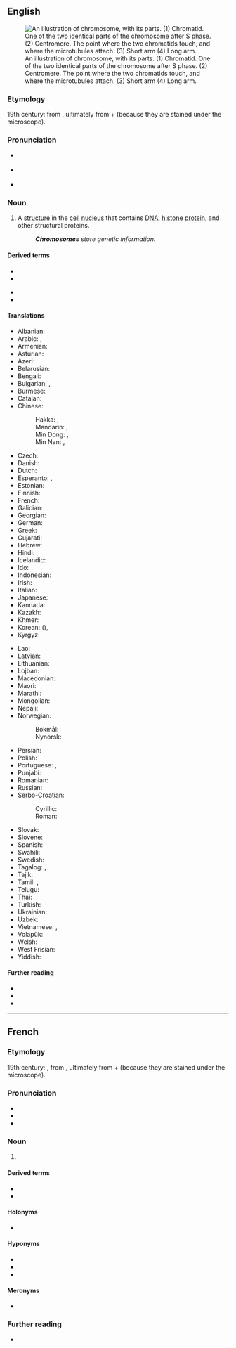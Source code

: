 ==English==
{{wikipedia}}
[[Image:Chromosome-upright.png|thumb|An illustration of chromosome, with its parts. (1) Chromatid. One of the two identical parts of the chromosome after S phase. (2) Centromere. The point where the two chromatids touch, and where the microtubules attach. (3) Short arm (4) Long arm.]]

===Etymology===
19th century: from {{etyl|de|en}} {{m|de|Chromosom}}, ultimately from {{etyl|grc|en}} {{m|grc|χρῶμα||colour}} + {{m|grc|σῶμα||body}} (because they are stained under the microscope).

===Pronunciation===
* {{a|UK}} {{IPA|/ˈkɹəʊ.məˌsəʊm/|lang=en}}
* {{a|US}} {{IPA|/ˈkɹoʊməˌsoʊm/|/ˈkɹoʊməˌzoʊm/|lang=en}}
* {{audio|En-us-chromosome.ogg|Audio (US)|lang=en}}
{{rfap|variety=UK|lang=en|UK}}

===Noun===
{{en-noun}}

# {{lb|en|cytology|genetics}} A [[structure]] in the [[cell]] [[nucleus]] that contains [[DNA]], [[histone]] [[protein]], and other structural proteins.
#: '''''Chromosomes''' store genetic information.''

====Derived terms====
{{der-top}}
* {{l|en|chromosomal}}
* {{l|en|isochromosome}}
{{der-mid}}
* {{l|en|X chromosome}}
* {{l|en|Y chromosome}}
{{der-bottom}}

====Translations====
{{trans-top|structure in the cell nucleus}}
* Albanian: {{t+|sq|kromozom|m}}
* Arabic: {{t|ar|كْرُومُوسُوم|m|tr=krumusūm}}, {{t|ar|صِبْغِيّ}}
* Armenian: {{t+|hy|քրոմոսոմ}}
* Asturian: {{t|ast|cromosoma|m}}
* Azeri: {{t|az|xromosom}}
* Belarusian: {{t|be|храмасо́ма|f|sc=Cyrl}}
* Bengali: {{t|bn|তন্তুসদৃশ বস্তু|sc=Beng}}
* Bulgarian: {{t|bg|хромозо́ма|f|sc=Cyrl}}, {{t|bg|хромозо́м|m|sc=Cyrl}}
* Burmese: {{t|my|ခရိုမိုဆုမ်း|sc=Mymr}}
* Catalan: {{t+|ca|cromosoma|m}}
* Chinese:
*: Hakka: {{t|hak|染色體|sc=Hani}}, {{t|hak|染色体|tr=ngiam-set-thí|sc=Hani}}
*: Mandarin: {{t+|cmn|染色體|sc=Hani}}, {{t+|cmn|染色体|tr=rǎnsètǐ|sc=Hani}}
*: Min Dong: {{t|cdo|染色體}}, {{t|cdo|染色体|tr=niēng sáik tā̤}}
*: Min Nan: {{t|nan|染色體|sc=Hani}}, {{t|nan|染色体|tr=liám-sek-thé|sc=Hani}}
* Czech: {{t|cs|chromozom|m}}
* Danish: {{t+|da|kromosom}}
* Dutch: {{t+|nl|chromosoom|n}}
* Esperanto: {{t+|eo|kromosomo}}, {{t+|eo|ĥromosomo}}
* Estonian: {{t|et|kromosoom}}
* Finnish: {{t+|fi|kromosomi}}
* French: {{t+|fr|chromosome|m}}
* Galician: {{t|gl|cromosoma|m}}
* Georgian: {{t|ka|ქრომოსომა}}
* German: {{t+|de|Chromosom|n}}
* Greek: {{t+|el|χρωμόσωμα|n}}
* Gujarati: {{t|gu|રંગસૂત્ર|tr=raṅgsūtra|sc=Gujr}}
* Hebrew: {{t+|he|כְרוֹמוֹזוֹם|tr=kromosom}}
* Hindi: {{t|hi|गुणसूत्र}}, {{t|hi|गुण सूत्र}}
* Icelandic: {{t+|is|litningur|m}}
* Ido: {{t+|io|kromosomo}}
* Indonesian: {{t+|id|kromosom}}
* Irish: {{t|ga|crómasóm|m}}
* Italian: {{t+|it|cromosoma|m}}
* Japanese: {{t+|ja|染色体|tr=せんしょくたい, senshokutai}}
* Kannada: {{t|kn|ವರ್ಣತಂತು|sc=Knda}}
* Kazakh: {{t|kk|хромосома|sc=Cyrl}}
* Khmer: {{t|km|វណ្ណាង្គ|tr=vonnang|sc=Khmr}}
* Korean: {{t+|ko|염색체}} ({{t+|ko|染色體|sc=Hani}}), {{t|ko|물들체}} {{qualifier|North}}
* Kyrgyz: {{t|ky|хромосома|sc=Cyrl}}
{{trans-mid}}
* Lao: {{t|lo|ກະໂລໂມຊົມ|sc=Laoo}}
* Latvian: {{t|lv|hromosoma|f}}
* Lithuanian: {{t|lt|chromosoma|f}}
* Lojban: {{t|jbo|gincilta}}
* Macedonian: {{t|mk|хромозом|m|sc=Cyrl}}
* Maori: {{t|mi|pūira}}
* Marathi: {{t|mr|गुणसूत्र|sc=Deva}}
* Mongolian: {{t|mn|хромосом|sc=Cyrl}}
* Nepali: {{t|ne|गुणसूत्र|sc=Deva}}
* Norwegian:
*: Bokmål: {{t|nb|kromosom|n}}
*: Nynorsk: {{t|nn|kromosom|n}}
* Persian: {{t|fa|رنگین تن|tr=rangin tan|sc=fa-Arab}}
* Polish: {{t+|pl|chromosom}}
* Portuguese: {{t+|pt|cromossoma|m}} {{qualifier|Portugal}}, {{t+|pt|cromossomo|m}} {{qualifier|Brazil}}
* Punjabi: {{t|pa|ਗੁਣਸੂਤਰ|tr=guṇasūtara|sc=Guru}}
* Romanian: {{t+|ro|cromozom|m}}
* Russian: {{t+|ru|хромосо́ма|f}}
* Serbo-Croatian:
*: Cyrillic: {{t|sh|хромозом|m}}
*: Roman: {{t|sh|hromozom|m}}
* Slovak: {{t|sk|chromozóm|m}}
* Slovene: {{t+|sl|kromosom|m}}
* Spanish: {{t+|es|cromosoma|m}}
* Swahili: {{t|sw|chembeuzi}}
* Swedish: {{t+|sv|kromosom|c}}
* Tagalog: {{t|tl|kulaylawas}}, {{t|tl|kromosoma}}
* Tajik: {{t|tg|хромосома}}
* Tamil: {{t+|ta|நிறப்புரி|sc=Taml}}, {{t|ta|நிறமூர்த்தம்|sc=Taml}}
* Telugu: {{t+|te|వారసవాహిక|sc=Telu}}
* Thai: {{t|th|โครโมโซม}}
* Turkish: {{t+|tr|kromozom}}
* Ukrainian: {{t|uk|хромосо́ма|f|sc=Cyrl}}
* Uzbek: {{t|uz|xromosoma}}
* Vietnamese: {{t|vi|chất sinh sắt}}, {{t|vi|nhiểm sắc thể}}
* Volapük: {{t+|vo|kromosom}}
* Welsh: {{t+|cy|cromosom|m}}
* West Frisian: {{t|fy|gromosoom}}
* Yiddish: {{t|yi|כראָמאָסאָם}}
{{trans-bottom}}

====Further reading====
* {{R:Webster 1913}}
* {{R:Century 1911}}
* {{R:OneLook}}

----

==French==

===Etymology===
19th century: {{confix|chromo|some|lang=fr}}, from {{etyl|de|fr}} {{m|de|Chromosom}}, ultimately from {{etyl|grc|fr}} {{m|grc|χρῶμα||colour}} + {{m|grc|σῶμα||body}} (because they are stained under the microscope).

===Pronunciation===
* {{fr-IPA}}
* {{homophones|chromosomes|lang=fr}}
* {{hyphenation|chro|mo|some|lang=fr}}

===Noun===
{{fr-noun|m}}

# {{lb|fr|biology|cytology}} {{l|en|chromosome}}

====Derived terms====
* {{l|fr|chromosomique}}
* {{l|fr|hétérochromosome}}

====Holonyms====
* {{l|fr|caryotype}}

====Hyponyms====
* {{l|fr|autosome}}
* {{l|fr|chromoïde}}
* {{l|fr|gonosome}}

====Meronyms====
* {{l|fr|chromatide}}

===Further reading===
* {{R:TLFi}}